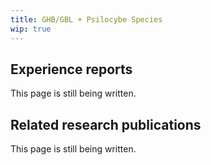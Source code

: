---
title: GHB/GBL + Psilocybe Species
wip: true
---

## Experience reports

This page is still being written.

## Related research publications

This page is still being written.

